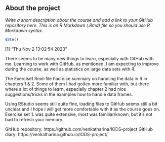 ## About the project

*Write a short description about the course and add a link to your GitHub repository here. This is an R Markdown (.Rmd) file so you should use R Markdown syntax.*

```r
date()
```
[1] "Thu Nov  2 13:02:54 2023"

There seems to be many new things to learn, especially with  GitHub with me. Learning to work with GitHub, as mentioned, I am expecting to improve during the course, as well as statistics on large data sets with R.

The Exercise1.Rmd-file had nice summary on handling the data in R in chapters 1 & 2. Some of them I had gotten more familiar with, but there where a lot of things to learn, especially chapter 2 had nice suggestions/tricks in the examples how to handle data frames. 

Using RStudio seems still quite fine, loading files to GitHub seems still a bit unclear and I hope I will get more comfortable with it as the course goes on. Exercise set 1. was quite extensive, most was familiar/known, but it's not bad to refresh your memory.

GitHub repository: https://github.com/venkatharina/IODS-project
GitHub diary: https://venkatharina.github.io/IODS-project/